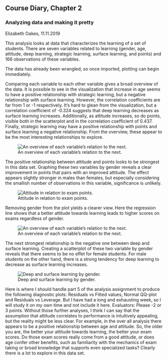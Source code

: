 ## Course Diary, Chapter 2

### Analyzing data and making it pretty

Elizabeth Oakes, 11.11.2019

This analysis looks at data that characterizes the learning of a set of students. There are seven variables related to learning (gender, age, attitude, deep learning, strategic learning, surface learning, and points) and 166 observations of these variables.

The data has already been wrangled, so once imported, plotting can begin immediately.

Comparing each variable to each other variable gives a broad overview of the data. It is possible to see in the visualization that increase in age seems to have a positive relationship with strategic learning, but a negative relationship with surface learning. However, the correlation coefficients are far from 1 or -1 respectively. It's hard to glean from the visualization, but a correlation coefficient of -0.324 suggests that deep learning decreases as surface learning increases. Additionally, as attitude increases, so do points, visible both in the scatterplot and in the correlation coefficient of 0.437. Finally, strategic learning may have a positive relationship with points and surface learning a negative relationship. From the overview, these appear to be the most interesting relationships to explore.

![An overview of each variable's relation to the next.](C:/Users/E/Documents/IODS-project/images/assigment_2/allData.png)


The positive relationship between attitude and points looks to be strongest in this data set. Graphing these two variables by gender reveals a clear improvement in points that pairs with an improved attitude. The effect appears slightly stronger in males than females, but especially considering the smallish number of observations in this variable, significance is unlikely.

![Attitude in relation to exam points.](C:/Users/E/Documents/IODS-project/images/assigment_2/attiVSpoints.png)

Removing gender from the plot yields a clearer view. Here the regression line shows that a better attitude towards learning leads to higher scores on exams regardless of gender.

![An overview of each variable's relation to the next.](C:/Users/E/Documents/IODS-project/images/assigment_2/attsVSpoints_noGen.png)

The next strongest relationship is the negative one between deep and surface learning. Creating a scatterplot of these two variable by gender reveals that there seems to be no effet for female students. For male students on the other hand, there is a strong tendency for deep learning to decrease as surface learning increases.

![Deep and surface learning by gender.](C:/Users/E/Documents/IODS-project/images/assigment_2/surfVSdeep.png)

Here is where I should handle part 5 of the analysis assignment to produce the following diagnostic plots: Residuals vs Fitted values, Normal QQ-plot and Residuals vs Leverage. But I have had a long and exhausting week, so I will study it on my own time and not include it here. Evaluators: Please -2 or 3 points. Without those further analyses, I think I can say that the assumption that attitude correlates to performance is intuitively appealing, but the reality might be less clear. For example, in the over all analysis there appears to be a positive relationship between age and attitude. So, the older you are, the better your attitude towards learning, the better your exam scores. Do those exam scores really come from a good attitude, or does age confer other benefits, such as familiarity with the mechanics of exam taking or broad knowledge that supports even specialized tasks? Clearly there is a lot to explore in this data set.